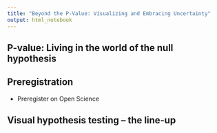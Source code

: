 ```yaml
---
title: "Beyond the P-Value: Visualizing and Embracing Uncertainty"
output: html_notebook
---
```


## P-value: Living in the world of the null hypothesis


## Preregistration
- Preregister on Open Science


## Visual hypothesis testing -- the line-up


